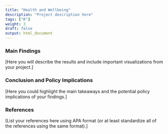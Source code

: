 ```yaml
---
title: "Health and Wellbeing"
description: "Project description here"
tags: ["R"]
weight: 3
draft: false
output: html_document
---
```



### Main Findings 

[Here you will describe the results and include important visualizations from your project.] 

### Conclusion and Policy Implications 

[Here you could highlight the main takeaways and the potential policy implications of your findings.] 

### References 

[List your references here using APA format (or at least standardize all of the references using the same format).]








